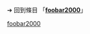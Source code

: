 {{LPR
| article = foobar2000
| latest_release_version = 1.6 beta
| latest_release_date = {{release_date|2020|06|29}}<ref name="news">[https://www.foobar2000.org/?page=News foobar2000: News]</ref>
}}<noinclude>

➔ 回到條目 「'''[[foobar2000]]'''」

[[Category:最新预览版模板|foobar2000]]




<!--@| released = {{start date and age|2002|12|20|}}@-->
<!--@| frequently updated = yes@-->
<!--發佈版本更新？請不要編輯本頁，只須點按版本號碼！Release version update? Don't edit this page, just click on the version number!-->
<!--%以上模板似乎已失效！#Template:Latest stable software release/foobar2000,Template:Latest preview software release/foobar2000%-->
<!--
;template
| latest_release_version = v1.3 beta 4
| latest_release_date = {{start date and age|2013|10|31}}
-->

<!--
;[[foobar200]]
| latest preview version = v1.3.4 beta 5
| latest preview date = {{release_date|2014|10|7}}<ref>[http://www.foobar2000.org/?page=News foobar2000: News]</ref>
-->
</noinclude>